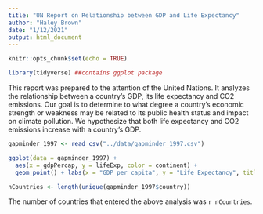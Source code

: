```yaml
---
title: "UN Report on Relationship between GDP and Life Expectancy"
author: "Haley Brown"
date: "1/12/2021"
output: html_document
---
```


```r
knitr::opts_chunk$set(echo = TRUE)
```

```r
library(tidyverse) ##contains ggplot package
```

This report was prepared to the attention of the United Nations. It analyzes the relationship between a country's GDP, its life expectancy and CO2 emissions. Our goal is to determine to what degree a country’s economic strength or weakness may be related to its public health status and impact on climate pollution. We hypothesize that both life expectancy and CO2 emissions increase with a country's GDP.

```r
gapminder_1997 <- read_csv("../data/gapminder_1997.csv")
```

```r
ggplot(data = gapminder_1997) +
  aes(x = gdpPercap, y = lifeExp, color = continent) +
  geom_point() + labs(x = "GDP per capita", y = "Life Expectancy", title = "GDP per capita vs. Life Expectancy")
```

```r
nCountries <- length(unique(gapminder_1997$country))
```

The number of countries that entered the above analysis was `r nCountries`.